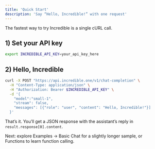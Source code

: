 ```yaml
---
title: 'Quick Start'
description: 'Say “Hello, Incredible!” with one request'
---
```


The fastest way to try Incredible is a single cURL call.

## 1) Set your API key

```bash
export INCREDIBLE_API_KEY=your_api_key_here
```

## 2) Hello, Incredible

```bash
curl -X POST "https://api.incredible.one/v1/chat-completion" \
  -H "Content-Type: application/json" \
  -H "Authorization: Bearer $INCREDIBLE_API_KEY" \
  -d '{
    "model":"small-1",
    "stream": false,
    "messages": [{"role": "user", "content": "Hello, Incredible!"}]
  }'
```

That’s it. You’ll get a JSON response with the assistant’s reply in `result.response[0].content`.

Next: explore Examples → Basic Chat for a slightly longer sample, or Functions to learn function calling.
